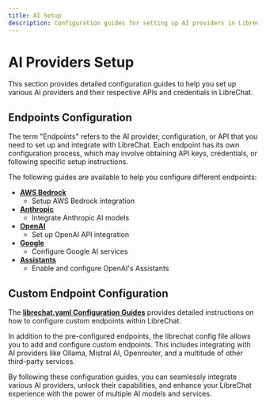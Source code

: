 ```yaml
---
title: AI Setup
description: Configuration guides for setting up AI providers in LibreChat
---
```


# AI Providers Setup

This section provides detailed configuration guides to help you set up various AI providers and their respective APIs and credentials in LibreChat.

## Endpoints Configuration

The term "Endpoints" refers to the AI provider, configuration, or API that you need to set up and integrate with LibreChat. Each endpoint has its own configuration process, which may involve obtaining API keys, credentials, or following specific setup instructions.

The following guides are available to help you configure different endpoints:

- **[AWS Bedrock](/docs/configuration/pre_configured_ai/bedrock)**
  - Setup AWS Bedrock integration
- **[Anthropic](/docs/configuration/pre_configured_ai/anthropic)**
  - Integrate Anthropic AI models
- **[OpenAI](/docs/configuration/pre_configured_ai/openai)**
  - Set up OpenAI API integration
- **[Google](/docs/configuration/pre_configured_ai/google)**
  - Configure Google AI services
- **[Assistants](/docs/configuration/pre_configured_ai/assistants)**
  - Enable and configure OpenAI's Assistants

## Custom Endpoint Configuration

The **[librechat.yaml Configuration Guides](/docs/configuration/librechat_yaml)** provides detailed instructions on how to configure custom endpoints within LibreChat.

In addition to the pre-configured endpoints, the librechat config file allows you to add and configure custom endpoints. This includes integrating with AI providers like Ollama, Mistral AI, Openrouter, and a multitude of other third-party services.

By following these configuration guides, you can seamlessly integrate various AI providers, unlock their capabilities, and enhance your LibreChat experience with the power of multiple AI models and services.
